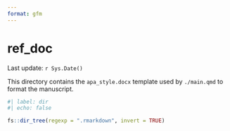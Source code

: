 ```yaml
---
format: gfm
---
```


# ref_doc

Last update: `r Sys.Date()`  

This directory contains the `apa_style.docx` template used by `./main.qmd` to format the manuscript.

```r
#| label: dir
#| echo: false

fs::dir_tree(regexp = ".rmarkdown", invert = TRUE)
```

